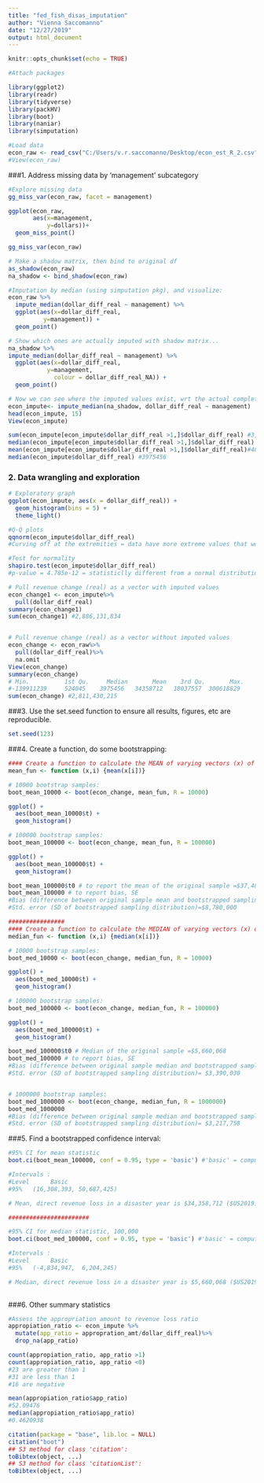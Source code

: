 ```yaml
---
title: "fed_fish_disas_imputation"
author: "Vienna Saccomanno"
date: "12/27/2019"
output: html_document
---
```


```r
knitr::opts_chunk$set(echo = TRUE)
```


```r
#Attach packages

library(ggplot2)
library(readr)
library(tidyverse)
library(packHV)
library(boot)
library(naniar)
library(simputation)

```


```r
#Load data
econ_raw <- read_csv("C:/Users/v.r.saccomanno/Desktop/econ_est_R_2.csv")
#View(econ_raw)

```


###1. Address missing data by 'management' subcategory
```r
#Explore missing data
gg_miss_var(econ_raw, facet = management) 

ggplot(econ_raw,
       aes(x=management,
           y=dollars))+
  geom_miss_point()

gg_miss_var(econ_raw)

# Make a shadow matrix, then bind to original df
as_shadow(econ_raw)
na_shadow <- bind_shadow(econ_raw)

#Imputation by median (using simputation pkg), and visualize: 
econ_raw %>%
  impute_median(dollar_diff_real ~ management) %>%
  ggplot(aes(x=dollar_diff_real,
          y=management)) + 
  geom_point()

# Show which ones are actually imputed with shadow matrix...
na_shadow %>%
impute_median(dollar_diff_real ~ management) %>%
  ggplot(aes(x=dollar_diff_real,
           y=management,
             colour = dollar_diff_real_NA)) + 
  geom_point()

# Now we can see where the imputed values exist, wrt the actual complete cases.  
econ_impute<- impute_median(na_shadow, dollar_diff_real ~ management)
head(econ_impute, 15)
View(econ_impute)

sum(econ_impute[econ_impute$dollar_diff_real >1,]$dollar_diff_real) #3,287,758,125
median(econ_impute[econ_impute$dollar_diff_real >1,]$dollar_diff_real) #12576752
mean(econ_impute[econ_impute$dollar_diff_real >1,]$dollar_diff_real)#48349384
median(econ_impute$dollar_diff_real) #3975456

```

### 2. Data wrangling and exploration
```r
# Exploratory graph
ggplot(econ_impute, aes(x = dollar_diff_real)) +
  geom_histogram(bins = 5) +
  theme_light()

#Q-Q plots
qqnorm(econ_impute$dollar_diff_real)
#Curving off at the extremities = data have more extreme values that we'd expect if they truly came from a normal distribution

#Test for normality
shapiro.test(econ_impute$dollar_diff_real)
#p-value = 4.785e-12 = statisticlly different from a normal distribution

# Pull revenue change (real) as a vector with imputed values
econ_change1 <- econ_impute%>% 
  pull(dollar_diff_real)
summary(econ_change1)
sum(econ_change1) #2,886,131,834


# Pull revenue change (real) as a vector without imputed values
econ_change <- econ_raw%>% 
  pull(dollar_diff_real)%>%
  na.omit
View(econ_change)
summary(econ_change)
# Min.          1st Qu.     Median       Mean    3rd Qu.       Max. 
#-139911239     524045    3975456   34358712   18037557  300618829 
sum(econ_change) #2,811,430,215


```

###3. Use the set.seed function to ensure all results, figures, etc are reproducible.
```r
set.seed(123)
```


###4. Create a function, do some bootstrapping:

```r
#### Create a function to calculate the MEAN of varying vectors (x) of index (i)
mean_fun <- function (x,i) {mean(x[i])}

# 10000 bootstrap samples: 
boot_mean_10000 <- boot(econ_change, mean_fun, R = 10000)

ggplot() +
  aes(boot_mean_10000$t) + 
  geom_histogram()

# 100000 bootstrap samples:
boot_mean_100000 <- boot(econ_change, mean_fun, R = 100000)

ggplot() +
  aes(boot_mean_100000$t) +
  geom_histogram()

boot_mean_100000$t0 # to report the mean of the original sample =$37,485,736
boot_mean_100000 # to report bias, SE
#Bias (difference between original sample mean and bootstrapped sampling mean)=-17,237.63
#Std. error (SD of bootstrapped sampling distribution)=$8,780,000

################
#### Create a function to calculate the MEDIAN of varying vectors (x) of index (i)
median_fun <- function (x,i) {median(x[i])}

# 10000 bootstrap samples: 
boot_med_10000 <- boot(econ_change, median_fun, R = 10000)

ggplot() +
  aes(boot_med_10000$t) + 
  geom_histogram()

# 100000 bootstrap samples:
boot_med_100000 <- boot(econ_change, median_fun, R = 100000)

ggplot() +
  aes(boot_med_100000$t) +
  geom_histogram()

boot_med_100000$t0 # Median of the original sample =$5,660,068
boot_med_100000 # to report bias, SE
#Bias (difference between original sample median and bootstrapped sampling median)=$1,225,099
#Std. error (SD of bootstrapped sampling distribution)= $3,390,030


# 1000000 bootstrap samples:
boot_med_1000000 <- boot(econ_change, median_fun, R = 1000000)
boot_med_1000000 
#Bias (difference between original sample median and bootstrapped sampling median)=$549,040.1
#Std. error (SD of bootstrapped sampling distribution)= $3,217,758

```


###5. Find a bootstrapped confidence interval:

```r
#95% CI for mean statistic
boot.ci(boot_mean_100000, conf = 0.95, type = 'basic') #'basic' = compute differences between each bootstrap replication and t0 and use percentiles of their distribution. 

#Intervals : 
#Level      Basic         
#95%   (16,308,393, 50,687,425)  

# Mean, direct revenue loss in a disaster year is $34,358,712 ($US2019) (n=76), with a boot strapped 95% confidence interval of [$17,704,773, $55,547,146] (n= 100,000 bootstrap samples).

#######################

#95% CI for median statistic, 100,000
boot.ci(boot_med_100000, conf = 0.95, type = 'basic') #'basic' = compute differences between each bootstrap replication and t0 and use percentiles of their distribution. 

#Intervals : 
#Level      Basic         
#95%   (-4,834,947,  6,204,245) 

# Median, direct revenue loss in a disaster year is $5,660,068 ($US2019) (n=72), with a boot strapped 95% confidence interval of [-$2,157,907,  $9,633,001] (n= 100,000 bootstrap samples).
  
```


###6. Other summary statistics

```r
#Assess the appropriation amount to revenue loss ratio
appropiation_ratio <- econ_impute %>%
  mutate(app_ratio = appropration_amt/dollar_diff_real)%>%
  drop_na(app_ratio)

count(appropiation_ratio, app_ratio >1)
count(appropiation_ratio, app_ratio <0)
#23 are greater than 1
#31 are less than 1
#16 are negative

mean(appropiation_ratio$app_ratio)
#52.09476
median(appropiation_ratio$app_ratio)
#0.4620938

```

```r
citation(package = "base", lib.loc = NULL)
citation("boot")
## S3 method for class 'citation':
toBibtex(object, ...)
## S3 method for class 'citationList':
toBibtex(object, ...)
```

